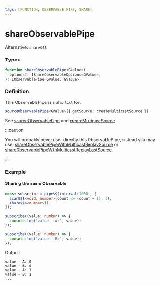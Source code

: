 ```yaml
---
tags: [FUNCTION, OBSERVABLE PIPE, SHARE]
---
```


# shareObservablePipe

Alternative: `share$$$`

### Types

```ts
function shareObservablePipe<GValue>(
  options?: IShareObservableOptions<GValue>,
): IObservablePipe<GValue, GValue>
```

### Definition

This ObservablePipe is a shortcut for:

```ts
sourceObservablePipe<GValue>({ getSource: createMulticastSource })
```

See [sourceObservablePipe](/docs/reference/source-observable-pipe)
and [createMulticastSource](/docs/reference/create-multicast-source/).

:::caution

You will probably never user directly this ObservablePipe, instead you may use:
[shareObservablePipeWithMulticastReplaySource](/docs/reference/share-observable-pipe-with-multicast-replay-source/)
or
[shareObservablePipeWithMulticastReplayLastSource](/docs/reference/share-observable-pipe-with-multicast-replay-last-source/).

:::

### Example

#### Sharing the same Observable

```ts
const subscribe = pipe$$(interval(1000), [
  scan$$$<void, number>(count => (count + 1), 0),
  share$$$<number>(),
]);

subscribe((value: number) => {
  console.log('value - A:', value);
});

subscribe((value: number) => {
  console.log('value - B:', value);
});
```

Output:

```text
value - A: 0
value - B: 0
value - A: 1
value - B: 1
...
```

